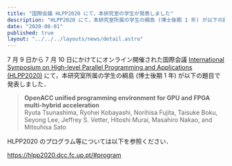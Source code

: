 ```yaml
---
title: "国際会議 HLPP2020 にて，本研究室の学生が発表しました"
description: "HLPP2020 にて，本研究室所属の学生の綱島 (博士後期 1 年) が以下の題目で発表しました．"
date: "2020-08-01"
published: true
layout: "../../../layouts/news/detail.astro"
---
```


7 月 9 日から 7 月 10 日にかけてにオンライン開催された国際会議 [International Symposium on High-level Parallel Programming and Applications (HLPP2020)](https://hlpp2020.dcc.fc.up.pt/) にて，本研究室所属の学生の綱島 (博士後期 1 年) が以下の題目で発表しました．

> **OpenACC unified programming environment for GPU and FPGA multi-hybrid acceleration**  
> Ryuta Tsunashima, Ryohei Kobayashi, Norihisa Fujita, Taisuke Boku, Seyong Lee, Jeffrey S. Vetter, Hitoshi Murai, Masahiro Nakao, and Mitsuhisa Sato

HLPP2020 のプログラム等については以下を参照ください．

https://hlpp2020.dcc.fc.up.pt/#program
